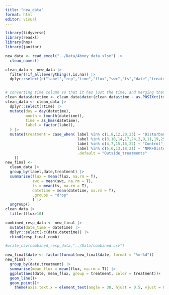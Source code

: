 ```yaml
---
title: "new_data"
format: html
editor: visual
---
```


```r
library(tidyverse)
library(readxl)
library(hms)
library(janitor)

new_data <- read_excel("../Data/Abney_data.xlsx") |> 
  clean_names()

clean_data <- new_data |> 
  filter(!if_all(everything(),is.na)) |> 
  dplyr::select(c("label","rep","time","flux","swc","ts","date","treatment")) 


# converting time column so that it has just the time, and merging that into the date column to create a datetime column
clean_data$datetime <- clean_data$date+(clean_data$time - as.POSIXct(trunc(clean_data$time, units = "days")))
clean_data <- clean_data |> 
  dplyr::select(!time) |> 
  mutate(day = day(datetime),
         month = (month(datetime)),
         time = as_hms(datetime),
         label = factor(label),
  ) |> 
  mutate(treatment = case_when( label %in% c(1,8,12,20,23) ~ "Disturbance",
                                label %in% c(3,10,14,17,24,2,9,11,19,25) ~ "NPK",
                                label %in% c(4,7,15,16,22) ~ "Control", 
                                label %in% c(5,6,13,18,21) ~ "NPK+Disturbance",
                                .default = "Outside_treatments"
    )) 
new_final <-
  clean_data |> 
  group_by(label,date,treatment) |> 
  summarise(flux = mean(flux, na.rm = T),
            swc = mean(swc, na.rm = T),
            ts = mean(ts, na.rm = T),
            datetime = mean(datetime, na.rm = T),
            .groups = "drop"
            ) |> 
  ungroup() 
clean_data |> 
  filter(flux>10)

combined_resp_data <- new_final |>
  mutate(date_time = datetime) |> 
  dplyr::select(-c(date,datetime)) |> 
  rbind(resp_final_comb) 

#write_csv(combined_resp_data,"../Data/combined.csv")

```

```r
new_final$date <- factor(format(new_final$date, format = "%m-%d"))
new_final |> 
  group_by(date,treatment) |> 
  summarise(mean_flux = mean(flux, na.rm = T)) |> 
  ggplot(aes(date, mean_flux, group = treatment, color = treatment))+
  geom_line()+
  geom_point()+
    theme(axis.text.x = element_text(angle = 30, hjust = 0.5, vjust = 0.5))
```

